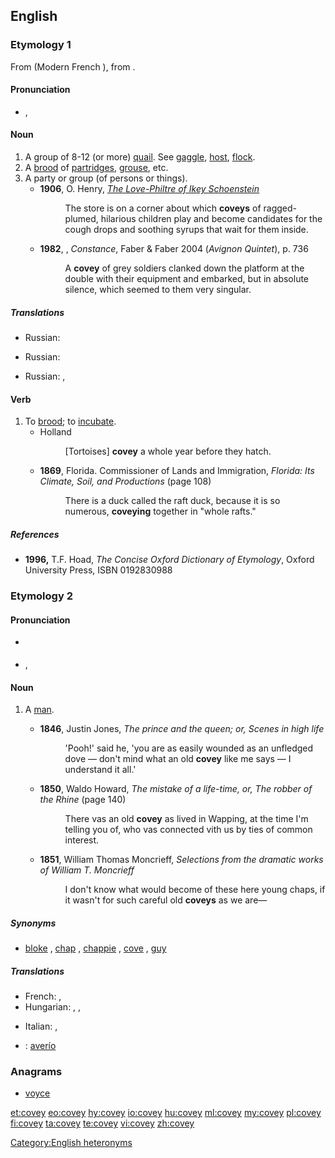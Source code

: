 {{wikipedia|dab=covey (disambiguation)|covey}}
==English==

===Etymology 1===
From {{etyl|fro|en}} {{term|covee||lang=fro}} (Modern French {{term|couvée||lang=fr}}), from {{etyl|la|en}} {{m|la|cubō||lie}}.

====Pronunciation====
* {{enPR|kŭvʹē}}, {{IPA|/ˈkʌvi/|lang=en}}

====Noun====
{{wikipedia}}
{{en-noun}}

# A group of 8-12 (or more) [[quail]]. See [[gaggle]], [[host]], [[flock]].
# A [[brood]] of [[partridge]]s, [[grouse]], etc.
# A party or group (of persons or things).
#* '''1906''', O. Henry, ''[[s:The Love-Philtre of Ikey Schoenstein|The Love-Philtre of Ikey Schoenstein]]''
#*: The store is on a corner about which '''coveys''' of ragged-plumed, hilarious children play and become candidates for the cough drops and soothing syrups that wait for them inside.
#* '''1982''', {{w|Lawrence Durrell}}, ''Constance'', Faber & Faber 2004 (''Avignon Quintet''), p. 736
#*: A '''covey''' of grey soldiers clanked down the platform at the double with their equipment and embarked, but in absolute silence, which seemed to them very singular.

=====Translations=====
{{trans-top|A group of 8-12 (or more) quail}}
* Russian: {{t+|ru|стая|f|sc=Cyrl}}
{{trans-mid}}
{{trans-bottom}}

{{trans-top|A brood of partridges, grouse, etc.}}
* Russian: {{t+|ru|выводок|m|sc=Cyrl}}
{{trans-mid}}
{{trans-bottom}}

{{trans-top|A party or group (of persons or things)}}
* Russian: {{t+|ru|стайка|f}}, {{t+|ru|группа|f}}
{{trans-mid}}
{{trans-bottom}}

====Verb====
{{en-verb}}

# To [[brood]]; to [[incubate]].
#* Holland
#*: [Tortoises] '''covey''' a whole year before they hatch.
#* '''1869''', Florida. Commissioner of Lands and Immigration, ''Florida: Its Climate, Soil, and Productions'' (page 108)
#*: There is a duck called the raft duck, because it is so numerous, '''coveying''' together in "whole rafts."

=====References=====
* '''1996,''' T.F. Hoad, ''The Concise Oxford Dictionary of Etymology'', Oxford University Press, ISBN 0192830988

===Etymology 2===
{{suffix|cove|y|lang=en}}

====Pronunciation====
* {{a|UK}} {{IPA|/ˈkəʊvi/|lang=en}}
* {{a|US}} {{enPR|kōʹvē}}, {{IPA|/ˈkoʊvi/|lang=en}}

====Noun====
{{en-noun}}

# {{context|British|slang|dated|lang=en}} A [[man]].
#* '''1846''', Justin Jones, ''The prince and the queen; or, Scenes in high life''
#*: 'Pooh!' said he, 'you are as easily wounded as an unfledged dove — don't mind what an old '''covey''' like me says — I understand it all.'
#* '''1850''', Waldo Howard, ''The mistake of a life-time, or, The robber of the Rhine'' (page 140)
#*: There vas an old '''covey''' as lived in Wapping, at the time I'm telling you of, who vas connected vith us by ties of common interest. <!--note: "vas", "vith" are intentional Cockney spellings.-->
#* '''1851''', William Thomas Moncrieff, ''Selections from the dramatic works of William T. Moncrieff''
#*: I don't know what would become of these here young chaps, if it wasn't for such careful old '''coveys''' as we are—

=====Synonyms=====
* [[bloke]] {{qualifier|UK}}, [[chap]] {{qualifier|UK}}, [[chappie]] {{qualifier|UK}}, [[cove]] {{qualifier|UK}}, [[guy]]

=====Translations=====
{{trans-top|slang: a man}}
* French: {{t+|fr|mec|m}}, {{t+|fr|type|m}}
* Hungarian: {{t+|hu|pasi}}, {{t+|hu|hapsi}}, {{t+|hu|pasas}}
{{trans-mid}}
* Italian: {{t+|it|tizio|m}}, {{t+|it|tipo|m}}
{{trans-bottom}}

{{checktrans-top}}
* {{ttbc|es}}: [[averío]] {{g|m}}<!-- (wordreference.com suggests this means "I break"; "he/she/it/one broke")-->
{{trans-bottom}}

===Anagrams===
* [[voyce#English|voyce]]

[[Category:English heteronyms]]

[[et:covey]]
[[eo:covey]]
[[hy:covey]]
[[io:covey]]
[[hu:covey]]
[[ml:covey]]
[[my:covey]]
[[pl:covey]]
[[fi:covey]]
[[ta:covey]]
[[te:covey]]
[[vi:covey]]
[[zh:covey]]